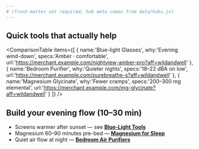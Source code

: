 ```yaml
---
# (front-matter not required; hub meta comes from data/hubs.js)
---
```


<Disclosure />

## Quick tools that actually help

<ComparisonTable
  items={[
    { name:'Blue-light Glasses', why:'Evening wind-down', specs:'Amber · comfortable', url:'https://merchant.example.com/nightview-amber-pro?aff=wildandwell' },
    { name:'Bedroom Purifier', why:'Quieter nights', specs:'18–22 dBA on low', url:'https://merchant.example.com/purebreathe-s?aff=wildandwell' },
    { name:'Magnesium Glycinate', why:'Fewer cramps', specs:'200–300 mg elemental', url:'https://merchant.example.com/mg-glycinate?aff=wildandwell' }
  ]}
/>

## Build your evening flow (10–30 min)

- Screens warmer after sunset — see **[Blue-Light Tools](/guides/best-blue-light-tools)**
- Magnesium 60–90 minutes pre-bed — **[Magnesium for Sleep](/guides/best-magnesium-for-sleep)**
- Quiet air flow at night — **[Bedroom Air Purifiers](/guides/bedroom-air-purifiers)**

